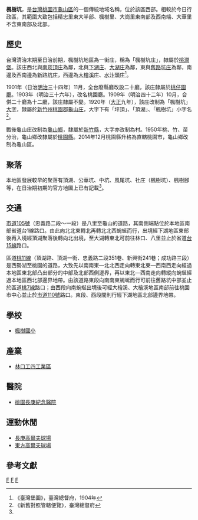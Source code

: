{{noteTA
|1 = zh-cn:庄; zh-hk:庄; zh-tw:庄;
}}
'''楓樹坑'''，是[[台灣|台灣]][[桃園市|桃園市]][[龜山區|龜山區]]的一個傳統地域名稱，位於該區西部。相較於今日行政區，其範圍大致包括精忠里東大半部、楓樹里、大崗里東南部及西南端、大華里不含東南部及北部。

==歷史==
台灣清治末期至日治前期，楓樹坑地區為一街庄，稱為「楓樹坑庄」，隸屬於[[桃澗堡|桃澗堡]]。該庄西北與[[南崁頂庄|南崁頂庄]]為鄰，北與[[坪頂下湖|下湖庄]]、[[坪頂大湖|大湖庄]]為鄰，東與[[舊路坑庄|舊路坑庄]]為鄰，南邊及西南邊為[[新路坑庄|新路坑庄]]，西邊為[[大檜溪庄|大檜溪庄]]、[[水汴頭_(桃園市)|水汴頭庄]]<ref name="臺灣堡圖">《臺灣堡圖》，臺灣總督府，1904年</ref>。

1901年（日治[[明治|明治]]三十四年）11月，全台廢縣廳改設二十廳，該庄隸屬於[[桃仔園廳|桃仔園廳]]。1903年（明治三十六年），改名桃園廳。1909年（明治四十二年）10月，合併二十廳為十二廳，該庄隸屬不變。1920年（[[大正|大正]]九年），該庄改制為「楓樹坑」[[大字|大字]]，隸屬於[[新竹州|新竹州]][[桃園郡|桃園郡]][[龜山庄|龜山庄]]，大字下有「坪頂」、「頂湖」、「楓樹坑」小字名<ref>《新舊對照管轄便覽》，臺灣總督府</ref>。

戰後龜山庄改制為[[龜山區|龜山鄉]]，隸屬於[[新竹縣|新竹縣]]，大字亦改制為村。1950年桃、竹、苗分治，龜山鄉改隸屬於[[桃園縣|桃園縣]]。2014年12月桃園縣升格為直轄桃園市，龜山鄉改制為龜山區。

==聚落==
本地區發展較早的聚落有頂湖、公華坑、中坑、風尾坑、社庄（楓樹坑）、楓樹腳等，在日治期初期的官方地圖上已有記載<ref name="臺灣堡圖"/>。

==交通==
[[市道105號|市道105號]]（忠義路二段～一段）是八里至龜山的道路，其南側端點位於本地區南部省道台1線路口。由此向北北東轉北再轉北北西蜿蜒而行，出境經下湖地區東部後再入境經頂湖聚落後轉向北出境，至大湖轉東北可前往林口、八里並止於省道[[台15線|台15線]]路口。

區道[[桃11線|桃11線]]（頂湖路、頂湖一街、忠義路二段351巷、新興街241巷；成功路三段）是西勢湖至桃園的道路，大致先以南南東—北北西走向轉東北東—西南西走向經過本地區東北部凸出部分的中部及北部西側邊界，再以東北—西南走向轉縱向蜿蜒經過本地區西北部邊界地帶。由該道路東段向南南東蜿蜒而行可前往舊路坑中部並止於區道[[桃7線|桃7線]]路口；由西段向南蜿蜒出境後可經大檜溪、大檜溪地區南部前往桃園市中心並止於[[市道110號|市道110號]]路口。東段、西段間則行經下湖地區北部邊界地帶。

==學校==
*[[楓樹國小|楓樹國小]]

==產業==
*[[林口工四工業區|林口工四工業區]]

==醫院==
*[[桃園長庚紀念醫院|桃園長庚紀念醫院]]

==運動休閒==
*[[長庚高爾夫球場|長庚高爾夫球場]]
*[[東方高爾夫球場|東方高爾夫球場]]

==參考文獻==
{{reflist}}

{{桃園郡}}

[[Category:龜山區地名|F]]
[[Category:龜山庄大字|F]]
[[Category:桃澗堡|F]]